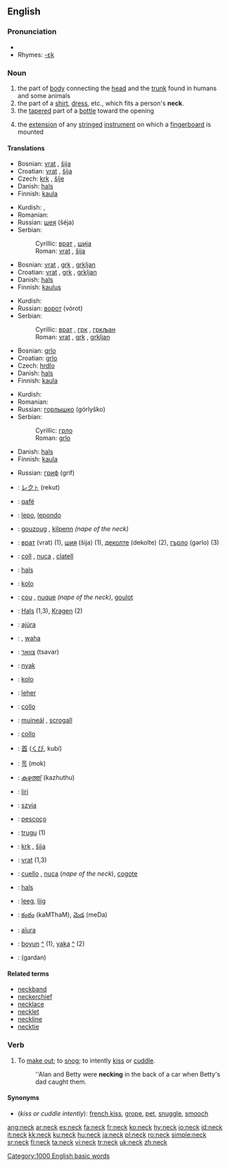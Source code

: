 ==English==

{{wikipedia}}

===Pronunciation===
*{{audio|en-us-neck.ogg|Audio (US)}}
*Rhymes: [[Rhymes:English:-ɛk|-ɛk]]

===Noun===
{{en-noun}}

# the part of [[body]] connecting the [[head]] and the [[trunk]] found in humans and some animals
# the part of a [[shirt]], [[dress]], etc., which fits a person's '''neck'''.
# the [[taper]]ed part of a [[bottle]] toward the opening
# {{music}} the [[extension]] of any [[stringed]] [[instrument]] on which a [[fingerboard]] is mounted

====Translations====
{{trans-top|the part of body connecting the head and the trunk found in humans and some animals}}
*Bosnian: [[vrat]] {{m}}, [[šija]] {{f}}
*Croatian: [[vrat]] {{m}}, [[šija]] {{f}}
*Czech: [[krk]] {{m}}, [[šíje]]  {{f}}
*Danish: [[hals]] {{c}}
*Finnish: [[kaula]]
{{trans-mid}}
*Kurdish: {{KUchar|[[مل]]}}, {{KUchar|[[گه‌ردن]]}}
*Romanian: {{t-|ro|gât}} {{n}}
*Russian: [[шея]] (šéja) {{f}}
*Serbian:
*:Cyrillic: [[врат]] {{m}}, [[шиja]] {{f}}
*:Roman: [[vrat]] {{m}}, [[šija]] {{f}}
{{trans-bottom}}

{{trans-top|the part of a shirt, dress, etc., which fits a persons neck}}
*Bosnian: [[vrat]] {{m}}, [[grk]] {{m}}, [[grkljan]] {{m}}
*Croatian: [[vrat]] {{m}}, [[grk]] {{m}}, [[grkljan]] {{m}}
*Danish: [[hals]] {{c}}
*Finnish: [[kaulus]]
{{trans-mid}}
*Kurdish: {{KUchar|[[مل]]}}
*Russian: [[ворот]] (vórot) {{m}}
*Serbian:
*:Cyrillic: [[врат]] {{m}}, [[грк]] {{m}}, [[гркљан]] {{m}}
*:Roman: [[vrat]] {{m}}, [[grk]] {{m}}, [[grkljan]] {{m}}
{{trans-bottom}}

{{trans-top|the tapered part of a bottle toward the opening}}
*Bosnian: [[grlo]] {{n}}
*Croatian: [[grlo]] {{n}}
*Czech: [[hrdlo]] {{n}}
*Danish: [[hals]] {{c}}
*Finnish: [[kaula]]
{{trans-mid}}
*Kurdish: {{KUchar|[[مل]]}}
*Romanian: {{t-|ro|gât}} {{n}}
*Russian: [[горлышко]] (górlyško) {{n}}
*Serbian:
*:Cyrillic: [[грло]] {{n}}
*:Roman: [[grlo]] {{n}}
{{trans-bottom}}

{{trans-top|the extension of any stringed instrument on which a fingerboard is mounted}}
*Danish: [[hals]] {{c}}
*Finnish: [[kaula]]
{{trans-mid}}
*Russian: [[гриф]] (grif) {{m}}
{{trans-bottom}}

{{checktrans}}
{{trans-top|translations to be checked}}
*{{ttbc|Ainu}}: [[レクト|レク<small>ト</small>]] (rekut)
*{{ttbc|Albanian}}: [[qafë]] {{f}}
*{{ttbc|Basque}}: [[lepo]], [[lepondo]]
*{{ttbc|Breton}}: [[gouzoug]] {{m}}, [[kilpenn]] {{m}} ''(nape of the neck)''
*{{ttbc|Bulgarian}}: [[врат]] (vrat) {{m}} (1), [[шия]] (šija) {{f}} (1), [[деколте]] (dekolte) {{n}} (2), [[гърло]] (gərlo) {{n}} (3)
*{{ttbc|Catalan}}: [[coll]] {{m}}, [[nuca]] {{f}}, [[clatell]] {{m}}
*{{ttbc|Dutch}}: [[hals]] {{m}}
*{{ttbc|Esperanto}}: [[kolo]]
*{{ttbc|French}}: [[cou]] {{m}}, [[nuque]] {{f}} ''(nape of the neck)'', [[goulot]] {{m}}
*{{ttbc|German}}: [[Hals]] {{m}} (1,3), [[Kragen]] (2)
*{{ttbc|Guaraní}}: [[ajúra]]
*{{ttbc|Hawaiian}}: {{unicode|[[ʻāʻī]]}}, [[waha]]
*{{ttbc|Hebrew}}: [[צוואר]] (tsavar) {{m}}
*{{ttbc|Hungarian}}: [[nyak]]
*{{ttbc|Ido}}: [[kolo]]
*{{ttbc|Indonesian}}: [[leher]]
*{{ttbc|Interlingua}}: [[collo]]
*{{ttbc|Irish}}: [[muineál]] {{m}}, [[scrogall]] {{m}}
*{{ttbc|Italian}}: [[collo]] {{m}}
*{{ttbc|Japanese}}: [[首]] ([[くび]], kubí)
*{{ttbc|Korean}}: [[목]] (mok)
*{{ttbc|Malayalam}}: [[കഴുത്ത്]] (kazhuthu)
*{{ttbc|Pitjantjatjara}}: [[liri]]
*{{ttbc|Polish}}: [[szyja]] {{f}}
*{{ttbc|Portuguese}}: [[pescoço]] {{m}}
*{{ttbc|Sardinian}}: [[trugu]] {{m}} (1)
*{{ttbc|Slovak}}: [[krk]] {{m}}, [[šíja]] {{f}}
*{{ttbc|Slovene}}: [[vrat]] {{m}} (1,3)
*{{ttbc|Spanish}}: [[cuello]] {{m}}, [[nuca]] {{f}} (''nape of the neck''), [[cogote]]
*{{ttbc|Swedish}}: [[hals]] {{c}}
*{{ttbc|Tagalog}}: [[leeg]], [[liig]]
*{{ttbc|Telugu}}: [[కంఠం]] (kaMThaM), [[మెడ]] (meDa)
*{{ttbc|Tupinambá}}: [[aîura]]
*{{ttbc|Turkish}}: [[boyun]] [[:tr:boyun|^]] (1), [[yaka]] [[:tr:yaka|^]] (2)
*{{ttbc|Urdu}}: {{URchar|[[گردن]]}} (gardan)
{{trans-bottom}}

====Related terms====
*[[neckband]]
*[[neckerchief]]
*[[necklace]]
*[[necklet]]
*[[neckline]]
*[[necktie]]

===Verb===
{{en-verb}}

# {{US}} To [[make out]]; to [[snog]]; to intently [[kiss]] or [[cuddle]].
#:''Alan and Betty were '''necking''' in the back of a car when Betty's dad caught them.

====Synonyms====
*(''kiss or cuddle intently''): [[french kiss]], [[grope]], [[pet]], [[snuggle]], [[smooch]]

[[Category:1000 English basic words]]

[[ang:neck]]
[[ar:neck]]
[[es:neck]]
[[fa:neck]]
[[fr:neck]]
[[ko:neck]]
[[hy:neck]]
[[io:neck]]
[[id:neck]]
[[it:neck]]
[[kk:neck]]
[[ku:neck]]
[[hu:neck]]
[[ja:neck]]
[[pl:neck]]
[[ro:neck]]
[[simple:neck]]
[[sr:neck]]
[[fi:neck]]
[[ta:neck]]
[[vi:neck]]
[[tr:neck]]
[[uk:neck]]
[[zh:neck]]